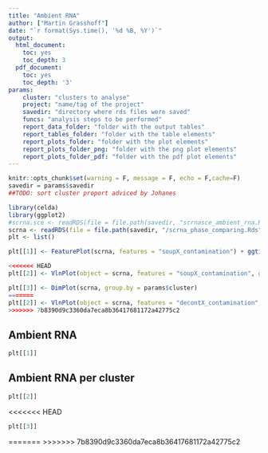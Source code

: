 ```yaml
---
title: "Ambient RNA"
author: ["Martin Grasshoff"]
date: "`r format(Sys.time(), '%d %B, %Y')`"
output:
  html_document:
    toc: yes
    toc_depth: 3
  pdf_document:
    toc: yes
    toc_depth: '3'
params:
    cluster: "clusters to analyse"
    project: "name/tag of the project"
    savedir: "directory where rds files were saved"
    funcs: "analysis steps to be performed"
    report_data_folder: "folder with the output tables"
    report_tables_folder: "folder with the table elements"
    report_plots_folder: "folder with the plot elements"
    report_plots_folder_png: "folder with the png plot elements"
    report_plots_folder_pdf: "folder with the pdf plot elements"
---
```

```r
knitr::opts_chunk$set(warning = F, message = F, echo = F,cache=F)
savedir = params$savedir
##TODO: sort cluster proport adviced by Johanes
```
```r
library(celda)
library(ggplot2)
#scrna.sce <- readRDS(file = file.path(savedir, "scrnasce_ambient_rna.Rds"))
scrna <- readRDS(file = file.path(savedir, "/scrna_phase_comparing.Rds"))
plt <- list()

plt[[1]] <- FeaturePlot(scrna, features = "soupX_contamination") + ggtitle(label = "Ambient RNA Contamintaion")

<<<<<<< HEAD
plt[[2]] <- VlnPlot(object = scrna, features = "soupX_contamination", group.by = "seurat_clusters")

plt[[3]] <- DimPlot(scrna, group.by = params$cluster)
=======
plt[[2]] <- VlnPlot(object = scrna, features = "decontX_contamination", group.by = params$cluster)
>>>>>>> 7b8390d9c3360da7eca8b36417681172a42775c2
```

## Ambient RNA
```r
plt[[1]]
```

## Ambient RNA per cluster
```r
plt[[2]]
```
<<<<<<< HEAD

```r
plt[[3]]
```
=======
>>>>>>> 7b8390d9c3360da7eca8b36417681172a42775c2
